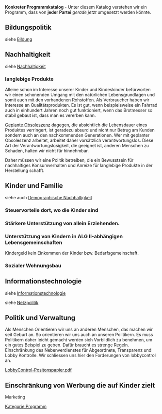 '''Konkreter Programmkatalog''' - Unter diesem Katalog verstehen wir ein Programm, dass von '''jeder Partei''' ''gerade jetzt'' umgesetzt werden könnte. 

== Bildungspolitik ==
siehe [[Bildung]]

== Nachhaltigkeit ==
siehe [[Nachhaltigkeit]]


=== langlebige Produkte ===
Alleine schon im Interesse unserer Kinder und Kindeskinder befürworten wir einen schonenden Umgang mit den natürlichen Lebensgrundlagen und somit auch mit den vorhandenen Rohstoffen. Als Verbraucher haben wir Interesse an Qualitätsprodukten. Es ist gut, wenn beispielsweise ein Fahrrad auch in einhundert Jahren noch gut funktioniert, wenn das Brotmesser so stabil gebaut ist, dass man es vererben kann.

[https://de.wikipedia.org/wiki/Geplante_Obsoleszenz Geplante Obsoleszenz] dagegen, die absichtlich die Lebensdauer eines Produktes verringert, ist geradezu absurd und nicht nur Betrug am Kunden sondern auch an den nachkommenden Generationen. Wer mit geplanter Obsoleszenz arbeitet, arbeitet daher vorsätzlich verantwortungslos. Diese Art der Verantwortungslosigkeit, die geeignet ist, anderen Menschen zu Schaden, halten wir nicht für hinnehmbar.

Daher müssen wir eine Politik betreiben, die ein Bewusstsein für nachhaltiges Konsumverhalten und Anreize für langlebige Produkte in der Herstellung schafft.
  
== Kinder und Familie ==
siehe auch [[Demographische Nachhaltigkeit]]

=== Steuervorteile dort, wo die Kinder sind ===

=== Stärkere Unterstützung von allein Erziehenden. ===


=== Unterstützung von Kindern in ALG II-abhängigen Lebensgemeinschaften ===

Kindergeld kein Einkommen der Kinder bzw. Bedarfsgemeinschaft.

=== Sozialer Wohnungsbau ===


== Informationstechnologie ==

siehe [[Informationstechnologie]]

siehe [[Netzpolitik]]


== Politik und Verwaltung ==

Als Menschen Orientieren wir uns an anderen Menschen, das machen wir seit Geburt an. So orientieren wir uns auch an unseren Politikern. Es muss Politikern daher leicht gemacht werden sich Vorbildlich zu benehmen, um ein gutes Beispiel zu geben. Dafür braucht es strenge Regeln. 
Einschränkung des Nebenverdienstes für Abgeordnete, Transparenz und Lobby Kontrolle. Wir schliessen uns hier den Forderungen von lobbycontrol an.

[https://www.lobbycontrol.de/wp-content/uploads/LobbyControl-Positonspapier.pdf LobbyControl-Positonspapier.pdf]


== Einschränkung von Werbung die auf Kinder zielt ==

Marketing 

[[Kategorie:Programm]]